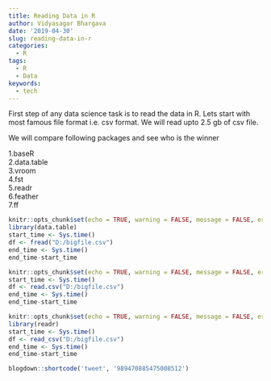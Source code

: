 ```yaml
---
title: Reading Data in R
author: Vidyasagar Bhargava
date: '2019-04-30'
slug: reading-data-in-r
categories:
  - R
tags:
  - R
  - Data
keywords:
  - tech
---
```


<!--more-->


First step of any data science task is to read the data in R. 
Lets start with most famous file format i.e. csv format. We will read upto 2.5 gb of csv file. 

We will compare following packages and see who is the  winner  

1.baseR  
2.data.table  
3.vroom  
4.fst  
5.readr  
6.feather  
7.ff  


```r
knitr::opts_chunk$set(echo = TRUE, warning = FALSE, message = FALSE, error = TRUE)
library(data.table)
start_time <- Sys.time()
df <- fread("D:/bigfile.csv")
end_time <- Sys.time()
end_time-start_time

```



```r
knitr::opts_chunk$set(echo = TRUE, warning = FALSE, message = FALSE, error = TRUE)
start_time <- Sys.time()
df <- read.csv("D:/bigfile.csv")
end_time <- Sys.time()
end_time-start_time
```


```r
knitr::opts_chunk$set(echo = TRUE, warning = FALSE, message = FALSE, error = TRUE)
library(readr)
start_time <- Sys.time()
df <- read_csv("D:/bigfile.csv")
end_time <- Sys.time()
end_time-start_time
```


```r
blogdown::shortcode('tweet', '989470885475008512')
```


